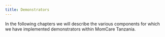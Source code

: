 ```yaml
---
title: Demonstrators
---
```


In the following chapters we will describe the various components for which we have implemented demonstrators within MomCare Tanzania.